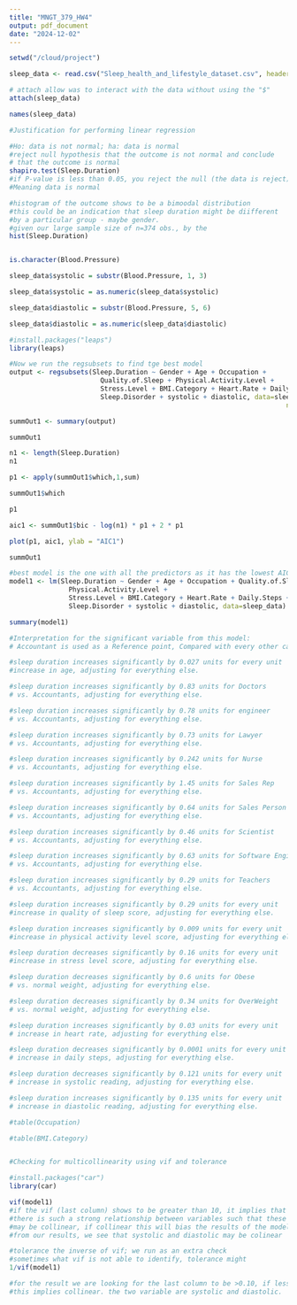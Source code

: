 ```yaml
---
title: "MNGT_379_HW4"
output: pdf_document
date: "2024-12-02"
---
```


```r

setwd("/cloud/project")

sleep_data <- read.csv("Sleep_health_and_lifestyle_dataset.csv", header = TRUE)

# attach allow was to interact with the data without using the "$"
attach(sleep_data)

names(sleep_data)

#Justification for performing linear regression

#Ho: data is not normal; ha: data is normal
#reject null hypothesis that the outcome is not normal and conclude
# that the outcome is normal
shapiro.test(Sleep.Duration)
#if P-value is less than 0.05, you reject the null (the data is reject)
#Meaning data is normal

#histogram of the outcome shows to be a bimoodal distribution
#this could be an indication that sleep duration might be diifferent
#by a particular group - maybe gender.
#given our large sample size of n=374 obs., by the
hist(Sleep.Duration)


is.character(Blood.Pressure)

sleep_data$systolic = substr(Blood.Pressure, 1, 3) 

sleep_data$systolic = as.numeric(sleep_data$systolic)

sleep_data$diastolic = substr(Blood.Pressure, 5, 6) 

sleep_data$diastolic = as.numeric(sleep_data$diastolic)

#install.packages("leaps")
library(leaps)

#Now we run the regsubsets to find tge best model
output <- regsubsets(Sleep.Duration ~ Gender + Age + Occupation + 
                       Quality.of.Sleep + Physical.Activity.Level + 
                       Stress.Level + BMI.Category + Heart.Rate + Daily.Steps +
                       Sleep.Disorder + systolic + diastolic, data=sleep_data,
                                                                      nvmax=12)

summOut1 <- summary(output)

summOut1

n1 <- length(Sleep.Duration)
n1

p1 <- apply(summOut1$which,1,sum)

summOut1$which

p1

aic1 <- summOut1$bic - log(n1) * p1 + 2 * p1

plot(p1, aic1, ylab = "AIC1")

summOut1

#best model is the one with all the predictors as it has the lowest AIC
model1 <- lm(Sleep.Duration ~ Gender + Age + Occupation + Quality.of.Sleep + 
               Physical.Activity.Level +
               Stress.Level + BMI.Category + Heart.Rate + Daily.Steps +
               Sleep.Disorder + systolic + diastolic, data=sleep_data)

summary(model1)

#Interpretation for the significant variable from this model:
# Accountant is used as a Reference point, Compared with every other category.

#sleep duration increases significantly by 0.027 units for every unit
#increase in age, adjusting for everything else.

#sleep duration increases significantly by 0.83 units for Doctors
# vs. Accountants, adjusting for everything else.

#sleep duration increases significantly by 0.78 units for engineer
# vs. Accountants, adjusting for everything else.

#sleep duration increases significantly by 0.73 units for Lawyer
# vs. Accountants, adjusting for everything else.

#sleep duration increases significantly by 0.242 units for Nurse
# vs. Accountants, adjusting for everything else.

#sleep duration increases significantly by 1.45 units for Sales Rep
# vs. Accountants, adjusting for everything else.

#sleep duration increases significantly by 0.64 units for Sales Person
# vs. Accountants, adjusting for everything else.

#sleep duration increases significantly by 0.46 units for Scientist
# vs. Accountants, adjusting for everything else.

#sleep duration increases significantly by 0.63 units for Software Engineers
# vs. Accountants, adjusting for everything else.

#sleep duration increases significantly by 0.29 units for Teachers
# vs. Accountants, adjusting for everything else.

#sleep duration increases significantly by 0.29 units for every unit 
#increase in quality of sleep score, adjusting for everything else.

#sleep duration increases significantly by 0.009 units for every unit
#increase in physical activity level score, adjusting for everything else.

#sleep duration decreases significantly by 0.16 units for every unit 
#increase in stress level score, adjusting for everything else.

#sleep duration decreases significantly by 0.6 units for Obese
# vs. normal weight, adjusting for everything else.

#sleep duration decreases significantly by 0.34 units for OverWeight
# vs. normal weight, adjusting for everything else.

#sleep duration increases significantly by 0.03 units for every unit
# increase in heart rate, adjusting for everything else.

#sleep duration decreases significantly by 0.0001 units for every unit
# increase in daily steps, adjusting for everything else.

#sleep duration decreases significantly by 0.121 units for every unit
# increase in systolic reading, adjusting for everything else.

#sleep duration increases significantly by 0.135 units for every unit
# increase in diastolic reading, adjusting for everything else.

#table(Occupation)

#table(BMI.Category)


#Checking for multicollinearity using vif and tolerance

#install.packages("car")
library(car)

vif(model1)
#if the vif (last column) shows to be greater than 10, it implies that
#there is such a strong relationship between variables such that these
#may be collinear, if collinear this will bias the results of the model
#from our results, we see that systolic and diastolic may be colinear

#tolerance the inverse of vif; we run as an extra check
#sometimes what vif is not able to identify, tolerance might
1/vif(model1)

#for the result we are looking for the last column to be >0.10, if less than
#this implies collinear. the two variable are systolic and diastolic.
```

